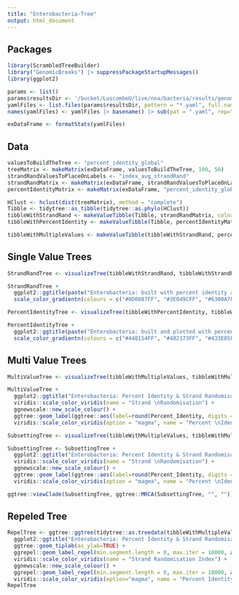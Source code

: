 ```yaml
---
title: "Enterobacteria-Tree"
output: html_document
---
```

## Packages
```r
library(ScrambledTreeBuilder)
library("GenomicBreaks") |> suppressPackageStartupMessages()
library(ggplot2)

params <- list()
params$resultsDir <- '/bucket/LuscombeU/live/noa/bacteria/results/genomicbreaks'
yamlFiles <- list.files(params$resultsDir, pattern = "*.yaml", full.names = TRUE)
names(yamlFiles) <- yamlFiles |> basename() |> sub(pat = ".yaml", rep="")

exDataFrame <- formatStats(yamlFiles)
```


## Data
```r
valuesToBuildTheTree <- "percent_identity_global"
treeMatrix <- makeMatrix(exDataFrame, valuesToBuildTheTree, 100, 50)
strandRandValuesToPlaceOnLabels <- "index_avg_strandRand"
strandRandMatrix <- makeMatrix(exDataFrame, strandRandValuesToPlaceOnLabels, 1, 0.5)
percentIdentityMatrix <- makeMatrix(exDataFrame, "percent_identity_global", 100, 50)
```
```r
HClust <- hclust(dist(treeMatrix), method = "complete")
Tibble <- tidytree::as_tibble(tidytree::as.phylo(HClust))
tibbleWithStrandRand <- makeValueTibble(Tibble, strandRandMatrix, colname = "Strand_Randomisation_Index")
tibbleWithPercentIdentity <- makeValueTibble(Tibble, percentIdentityMatrix, colname = "Percent_Identity")

tibbleWithMultipleValues <- makeValueTibble(tibbleWithStrandRand, percentIdentityMatrix, colname = "Percent_Identity")
```


## Single Value Trees
```r
StrandRandTree <- visualizeTree(tibbleWithStrandRand, tibbleWithStrandRand$Strand_Randomisation_Index, innerlabelsize = 1.75)

StrandRandTree +
  ggplot2::ggtitle(paste("Enterobacteria: built with percent identity and plotted with strand randomisation index")) + 
  scale_color_gradientn(colours = c("#0D0887FF", "#3E049CFF", "#6300A7FF", "#8707A6FF", "#A62098FF", "#C03A83FF", "#D5546EFF", "#F58C46FF"), name = "Strand Randomisation Index")

PercentIdentityTree <- visualizeTree(tibbleWithPercentIdentity, tibbleWithPercentIdentity$Percent_Identity, innerlabelsize = 1.75)

PercentIdentityTree +
  ggplot2::ggtitle(paste("Enterobacteria: built and plotted with percent identity scores")) + 
  scale_color_gradientn(colours = c("#440154FF", "#482173FF", "#433E85FF", "#38598CFF", "#2D708EFF", "#25858EFF", "#1E9B8AFF", "#2BB07FFF", "#51C56AFF", "#85D54AFF", "#C2DF23FF"), name = "Percent Identity")

```


## Multi Value Trees
```r
MultiValueTree <- visualizeTree(tibbleWithMultipleValues, tibbleWithMultipleValues$Strand_Randomisation_Index, valueround = 2, outerlabelsize = 0.2, innerlabelsize = 3.5, ynudge = 0.75)

MultiValueTree +
  ggplot2::ggtitle("Enterobacteria: Percent Identity & Strand Randomisation") +
  viridis::scale_color_viridis(name = "Strand \nRandomisation") +
  ggnewscale::new_scale_colour() +
  ggtree::geom_label(ggtree::aes(label=round(Percent_Identity, digits = 3), color = Percent_Identity), label.size = 0.2, size = 3.5, na.rm = TRUE, label.padding = ggtree::unit(0.15, "lines"), nudge_y = -0.75) +
  viridis::scale_color_viridis(option = "magma", name = "Percent \nIdentity")

SubsettingTree <- visualizeTree(tibbleWithMultipleValues, tibbleWithMultipleValues$Strand_Randomisation_Index, valueround = 2, outerlabelsize = 0.2, innerlabelsize = 3.5, ynudge = .2)

SubsettingTree <- SubsettingTree +
  ggplot2::ggtitle("Enterobacteria: Percent Identity & Strand Randomisation") +
  viridis::scale_color_viridis(name = "Strand \nRandomisation") +
  ggnewscale::new_scale_colour() +
  ggtree::geom_label(ggtree::aes(label=round(Percent_Identity, digits = 3), color = Percent_Identity), label.size = 0.2, size = 3.5, na.rm = TRUE, label.padding = ggtree::unit(0.15, "lines"), nudge_y = -.2) +
  viridis::scale_color_viridis(option = "magma", name = "Percent \nIdentity")

ggtree::viewClade(SubsettingTree, ggtree::MRCA(SubsettingTree, "", ""))
```


## Repeled Tree
``` r
RepelTree <- ggtree::ggtree(tidytree::as.treedata(tibbleWithMultipleValues)) +
  ggplot2::ggtitle("Enterobacteria: Percent Identity & Strand Randomisation Index") +
  ggtree::geom_tiplab(as_ylab=TRUE) + 
  ggrepel::geom_label_repel(min.segment.length = 0, max.iter = 10000, aes(label=round(Strand_Randomisation_Index, digit = 2), color = Strand_Randomisation_Index), label.size = 0.25, size = 2, na.rm = TRUE, label.padding = unit(0.1, "lines"), nudge_y = 0.2) +
  viridis::scale_color_viridis(name = "Strand Randomisation Index") +
  ggnewscale::new_scale_colour() +
  ggrepel::geom_label_repel(min.segment.length = 0, max.iter = 10000, aes(label=round(Percent_Identity, digit = 1), color = Percent_Identity), label.size = 0.25, size = 2, na.rm = TRUE, label.padding = unit(0.1, "lines"), nudge_y = -0.2) +
  viridis::scale_color_viridis(option="magma", name = "Percent Identity")
RepelTree
```
